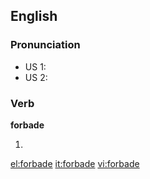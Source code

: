 ==English==

=== Pronunciation ===
*US 1: {{IPA|/ˌfoɹˈbæd/}}
*US 2: {{IPA|/ˌfoɻˈbeɪd/}}
*:{{audio|en-us-forbade.ogg|Audio (US)}}
*:{{rhymes|eɪd}}

=== Verb ===
'''forbade'''

# {{simple past of|[[forbid]]}}

[[el:forbade]]
[[it:forbade]]
[[vi:forbade]]